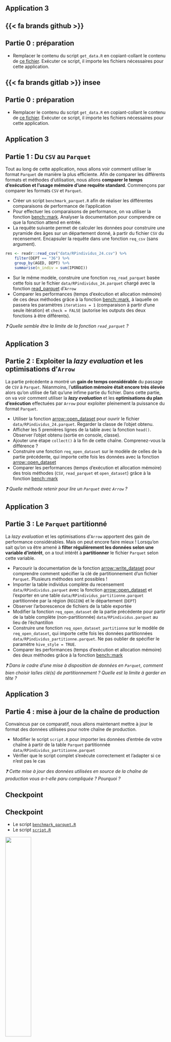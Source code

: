 ## Application 3 {.smaller}


::: {.panel-tabset}

## {{< fa brands github >}}

:::{.callout-tip .nonincremental collapse="true" icon=false}
# Partie 0 : préparation

* Remplacer le contenu du script `get_data.R` en copiant-collant le contenu de [ce fichier](https://raw.githubusercontent.com/InseeFrLab/formation-bonnes-pratiques-git-R/refs/heads/main/R/checkpoints/application3/get_data.R). Exécuter ce script, il importe les fichiers nécessaires pour cette application.

:::

## {{< fa brands gitlab >}} insee

:::{.callout-tip .nonincremental collapse="true" icon=false}
# Partie 0 : préparation

* Remplacer le contenu du script `get_data.R` en copiant-collant le contenu de [ce fichier](https://raw.githubusercontent.com/InseeFrLab/formation-bonnes-pratiques-git-R/refs/heads/main/R/checkpoints/application3/get_data_ls3.R). Exécuter ce script, il importe les fichiers nécessaires pour cette application.

:::

:::



## Application 3 {.smaller}

:::{.callout-tip .nonincremental collapse="true" icon=false}
# Partie 1 : Du `CSV` au `Parquet`

Tout au long de cette application, nous allons voir comment utiliser le format `Parquet` de manière la plus efficiente. Afin de comparer les différents formats et méthodes d'utilisation, nous allons **comparer le temps d'exécution et l'usage mémoire d'une requête standard**. Commençons par comparer les formats `CSV` et `Parquet`.

* Créer un script `benchmark_parquet.R` afin de réaliser les différentes comparaisons de performance de l'application
* Pour effectuer les comparaisons de performance, on va utiliser la fonction [bench::mark](https://bench.r-lib.org/#benchmark). Analyser la documentation pour comprendre ce que la fonction attend en entrée. 
* La requête suivante permet de calculer les données pour construire une pyramide des âges sur un département donné, à partir du fichier `CSV` du recensement. Encapsuler la requête dans une fonction `req_csv` (sans argument).

```.r
res <- readr::read_csv("data/RPindividus_24.csv") %>% 
    filter(DEPT == "36") %>%
    group_by(AGED, DEPT) %>%
    summarise(n_indiv = sum(IPONDI))
```

* Sur le même modèle, construire une fonction `req_read_parquet` basée cette fois sur le fichier `data/RPindividus_24.parquet` chargé avec la fonction [read_parquet](https://arrow.apache.org/docs/r/reference/read_parquet.html) d'`Arrow`
* Comparer les performances (temps d'exécution et allocation mémoire) de ces deux méthodes grâce à la fonction [bench::mark](https://bench.r-lib.org/#benchmark), à laquelle on passera les paramètres `iterations = 1` (comparaison à partir d'une seule itération) et `check = FALSE` (autorise les outputs des deux fonctions à être différents).

:::

_❓️ Quelle semble être la limite de la fonction `read_parquet` ?_

## Application 3 {.smaller}

::: {.callout-tip .nonincremental collapse="true" icon=false}
## Partie 2 : Exploiter la *lazy evaluation* et les optimisations d'`Arrow`

La partie précédente a montré un **gain de temps considérable** du passage de `CSV` à `Parquet`. Néanmoins, l'**utilisation mémoire était encore très élevée** alors qu'on utilise de fait qu'une infime partie du fichier. Dans cette partie, on va voir comment utiliser la ***lazy evaluation*** et les **optimisations du plan d'exécution** effectuées par `Arrow` pour exploiter pleinement la puissance du format `Parquet`.

* Utiliser la fonction [arrow::open_dataset](https://arrow.apache.org/docs/r/reference/open_dataset.html) pour ouvrir le fichier `data/RPindividus_24.parquet`. Regarder la classe de l'objet obtenu.
* Afficher les 5 premières lignes de la table avec la fonction `head()`. Observer l'objet obtenu (sortie en console, classe).
* Ajouter une étape `collect()` à la fin de cette chaîne. Comprenez-vous la différence ?
* Construire une fonction `req_open_dataset` sur le modèle de celles de la partie précédente, qui importe cette fois les données avec la fonction [arrow::open_dataset](https://arrow.apache.org/docs/r/reference/open_dataset.html)
* Comparer les performances (temps d'exécution et allocation mémoire) des trois méthodes (`CSV`, `read_parquet` et `open_dataset`) grâce à la fonction [bench::mark](https://bench.r-lib.org/#benchmark)

:::

_❓️ Quelle méthode retenir pour lire un `Parquet` avec `Arrow` ?_

## Application 3 {.smaller}

::: {.callout-tip .nonincremental collapse="true" icon=false}
# Partie 3 : Le `Parquet` partitionné

La *lazy evaluation* et les optimisations d'`Arrow` apportent des gain de performance considérables. Mais on peut encore faire mieux ! Lorsqu'on sait qu'on va être amené à **filter régulièrement les données selon une variable d'intérêt**, on a tout intérêt à **partitionner** le fichier `Parquet` selon cette variable.

* Parcourir la documentation de la fonction [arrow::write_dataset](https://arrow.apache.org/docs/r/reference/write_dataset.html) pour comprendre comment spécifier la clé de partitionnement d'un fichier `Parquet`. Plusieurs méthodes sont possibles !
* Importer la table individus complète du recensement `data/RPindividus.parquet` avec la fonction [arrow::open_dataset](https://arrow.apache.org/docs/r/reference/open_dataset.html) et l'exporter en une table `data/RPindividus_partitionne.parquet` partitionnée par la région (`REGION`) et le département (`DEPT`)
* Observer l'arborescence de fichiers de la table exportée
* Modifier la fonction `req_open_dataset` de la partie précédente pour partir de la table complète (non-partitionnée) `data/RPindividus.parquet` au lieu de l'échantillon
* Construire une fonction `req_open_dataset_partitionne` sur le modèle de `req_open_dataset`, qui importe cette fois les données partitionnées `data/RPindividus_partitionne.parquet`. Ne pas oublier de spécifier le paramètre `hive_style = TRUE`.
* Comparer les performances (temps d'exécution et allocation mémoire) des deux méthodes grâce à la fonction [bench::mark](https://bench.r-lib.org/#benchmark)

:::

::: {.nonincremental}

*❓️ Dans le cadre d'une mise à disposition de données en `Parquet`, comment bien choisir la/les clé(s) de partitionnement ? Quelle est la limite à garder en tête ?*

:::


## Application 3 {.smaller}

:::{.callout-tip .nonincremental collapse="true" icon=false}
# Partie 4 : mise à jour de la chaîne de production

Convaincus par ce comparatif, nous allons maintenant mettre à jour le format des données utilisées pour notre chaîne de production.

* Modifier le script `script.R` pour importer les données d'entrée de votre chaîne à partir de la table `Parquet` partitionnée `data/RPindividus_partitionne.parquet`
* Vérifier que le script complet s'exécute correctement et l'adapter si ce n'est pas le cas

:::

_❓️ Cette mise à jour des données utilisées en source de la chaîne de production vous a-t-elle paru compliquée ? Pourquoi ?_


## Checkpoint

::: {.callout-caution .nonincremental}
## Checkpoint

* Le script [`benchmark_parquet.R`](https://raw.githubusercontent.com/InseeFrLab/formation-bonnes-pratiques-git-R/refs/heads/main/R/checkpoints/application3/benchmark_parquet.R)
* Le script [`script.R`](https://raw.githubusercontent.com/InseeFrLab/formation-bonnes-pratiques-git-R/refs/heads/main/R/checkpoints/application3/script.R)

![](checkpoint.jpg){width=40% fig-align="center"}

:::
